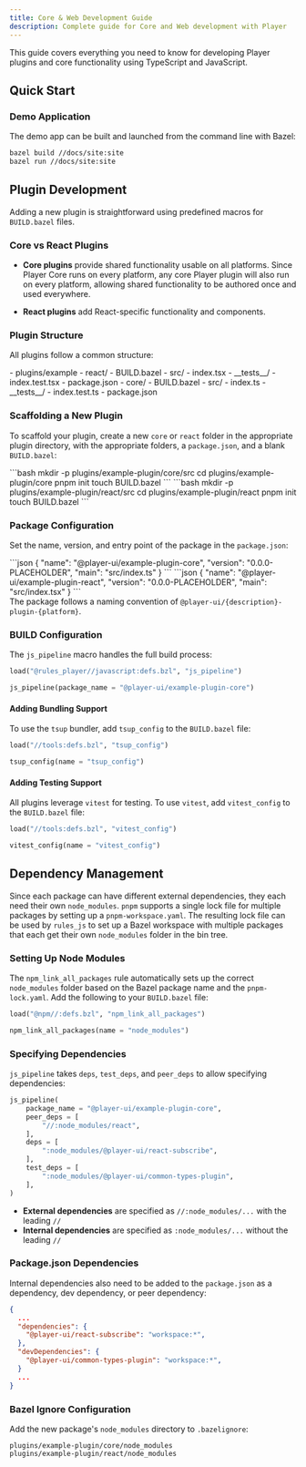 ```yaml
---
title: Core & Web Development Guide
description: Complete guide for Core and Web development with Player
---
```



This guide covers everything you need to know for developing Player plugins and core functionality using TypeScript and JavaScript.

## Quick Start

### Demo Application

The demo app can be built and launched from the command line with Bazel:

```bash
bazel build //docs/site:site
bazel run //docs/site:site
```

## Plugin Development

Adding a new plugin is straightforward using predefined macros for `BUILD.bazel` files.

### Core vs React Plugins

- **Core plugins** provide shared functionality usable on all platforms. Since Player Core runs on every platform, any core Player plugin will also run on every platform, allowing shared functionality to be authored once and used everywhere.

- **React plugins** add React-specific functionality and components.

### Plugin Structure

All plugins follow a common structure:

<FileTree>
- plugins/example
  - react/
    - BUILD.bazel
    - src/
      - index.tsx
      - __tests__/
        - index.test.tsx
    - package.json
  - core/
    - BUILD.bazel
    - src/
      - index.ts
      - __tests__/
        - index.test.ts
    - package.json
</FileTree>

### Scaffolding a New Plugin

To scaffold your plugin, create a new `core` or `react` folder in the appropriate plugin directory, with the appropriate folders, a `package.json`, and a blank `BUILD.bazel`:

<Tabs>
  <TabItem label="Core Plugin">
    ```bash
    mkdir -p plugins/example-plugin/core/src
    cd plugins/example-plugin/core
    pnpm init
    touch BUILD.bazel
    ```
  </TabItem>
  <TabItem label="React Plugin">
    ```bash
    mkdir -p plugins/example-plugin/react/src
    cd plugins/example-plugin/react
    pnpm init
    touch BUILD.bazel
    ```
  </TabItem>
</Tabs>

### Package Configuration

Set the name, version, and entry point of the package in the `package.json`:

<Tabs>
  <TabItem label="Core Plugin">
    ```json
    {
      "name": "@player-ui/example-plugin-core",
      "version": "0.0.0-PLACEHOLDER",
      "main": "src/index.ts"
    }
    ```
  </TabItem>
  <TabItem label="React Plugin">
    ```json
    {
      "name": "@player-ui/example-plugin-react",
      "version": "0.0.0-PLACEHOLDER",
      "main": "src/index.tsx"
    }
    ```
  </TabItem>
</Tabs>

<Aside type="note">
  The package follows a naming convention of <code>@player-ui/&#123;description&#125;-plugin-&#123;platform&#125;</code>.
</Aside>

### BUILD Configuration

The `js_pipeline` macro handles the full build process:

```python
load("@rules_player//javascript:defs.bzl", "js_pipeline")

js_pipeline(package_name = "@player-ui/example-plugin-core")
```

#### Adding Bundling Support

To use the `tsup` bundler, add `tsup_config` to the `BUILD.bazel` file:

```python
load("//tools:defs.bzl", "tsup_config")

tsup_config(name = "tsup_config")
```

#### Adding Testing Support

All plugins leverage `vitest` for testing. To use `vitest`, add `vitest_config` to the `BUILD.bazel` file:

```python
load("//tools:defs.bzl", "vitest_config")

vitest_config(name = "vitest_config")
```

## Dependency Management

Since each package can have different external dependencies, they each need their own `node_modules`. `pnpm` supports a single lock file for multiple packages by setting up a `pnpm-workspace.yaml`. The resulting lock file can be used by `rules_js` to set up a Bazel workspace with multiple packages that each get their own `node_modules` folder in the bin tree.

### Setting Up Node Modules

The `npm_link_all_packages` rule automatically sets up the correct `node_modules` folder based on the Bazel package name and the `pnpm-lock.yaml`. Add the following to your `BUILD.bazel` file:

```python
load("@npm//:defs.bzl", "npm_link_all_packages")

npm_link_all_packages(name = "node_modules")
```

### Specifying Dependencies

`js_pipeline` takes `deps`, `test_deps`, and `peer_deps` to allow specifying dependencies:

```python
js_pipeline(
    package_name = "@player-ui/example-plugin-core",
    peer_deps = [
        "//:node_modules/react",
    ],
    deps = [
        ":node_modules/@player-ui/react-subscribe",
    ],
    test_deps = [
        ":node_modules/@player-ui/common-types-plugin",
    ],
)
```

<Aside type="note">
  <ul>
    <li>
      <strong>External dependencies</strong> are specified as <code>//:node_modules/...</code> with the leading <code>//</code>
    </li>
    <li>
      <strong>Internal dependencies</strong> are specified as <code>:node_modules/...</code> without the leading <code>//</code>
    </li>
  </ul>
</Aside>

### Package.json Dependencies

Internal dependencies also need to be added to the `package.json` as a dependency, dev dependency, or peer dependency:

```json
{
  ...
  "dependencies": {
    "@player-ui/react-subscribe": "workspace:*",
  },
  "devDependencies": {
    "@player-ui/common-types-plugin": "workspace:*",
  }
  ...
}
```

### Bazel Ignore Configuration

Add the new package's `node_modules` directory to `.bazelignore`:

```
plugins/example-plugin/core/node_modules
plugins/example-plugin/react/node_modules
```
